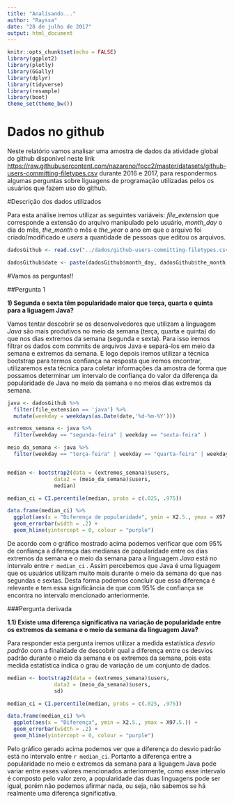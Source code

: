 ```yaml
---
title: "Analisando..."
author: "Rayssa"
date: "28 de julho de 2017"
output: html_document
---
```


```r
knitr::opts_chunk$set(echo = FALSE)
library(ggplot2)
library(plotly)
library(GGally)
library(dplyr)
library(tidyverse)
library(resample)
library(boot) 
theme_set(theme_bw())
```


# Dados no github

Neste relatório vamos analisar uma amostra de dados da atividade global do github disponível neste link <https://raw.githubusercontent.com/nazareno/fpcc2/master/datasets/github-users-committing-filetypes.csv> durante 2016 e 2017, para respondermos algumas perguntas sobre liguagens de programação utilizadas pelos os usuários que fazem uso do github. 


#Descrição dos dados utilizados

Para esta análise iremos utilizar as seguintes variáveis: *file_extension* que corresponde a extensão do arquivo manipulado pelo usuário, *month_day* o dia do mês, *the_month* o mês e *the_year* o ano em que o arquivo foi criado/modificado e *users* a quantidade de pessoas que editou os arquivos.


```r
dadosGithub <- read.csv("../dados/github-users-committing-filetypes.csv")

dadosGithub$date <- paste(dadosGithub$month_day, dadosGithub$the_month, dadosGithub$the_year, sep = "-")
```

#Vamos as perguntas!!

##Pergunta 1

**1) Segunda e sexta têm popularidade maior que terça, quarta e quinta para a liguagem Java?** 

Vamos tentar descobrir se os desenvolvedores que utilizam a linguagem *Java* são mais produtivos no meio da semana (terça, quarta e quinta) do que nos dias extremos da semana (segunda e sexta). Para isso iremos filtrar os dados com commits de arquivos Java e separá-los em meio da semana e extremos da semana. E logo depois iremos utilizar a técnica bootstrap para termos confiança na resposta que iremos encontrar, utilizaremos esta técnica para coletar informações da amostra de forma que possamos determinar um intervalo de confiança do valor da diferença da popularidade de Java no meio da semana e no meios dias extremos da semana.

```r
java <- dadosGithub %>% 
  filter(file_extension == 'java') %>% 
  mutate(weekday = weekdays(as.Date(date,'%d-%m-%Y')))

extremos_semana <- java %>% 
  filter(weekday == "segunda-feira" | weekday == "sexta-feira" )

meio_da_semana <- java %>% 
  filter(weekday == "terça-feira" | weekday == "quarta-feira" | weekday == "quinta-feira")


median <- bootstrap2(data = (extremos_semana)$users, 
               data2 = (meio_da_semana)$users,
               median)

median_ci = CI.percentile(median, probs = c(.025, .975))

data.frame(median_ci) %>% 
  ggplot(aes(x = "Diferença de popularidade", ymin = X2.5., ymax = X97.5.)) + 
  geom_errorbar(width = .2) + 
  geom_hline(yintercept = 0, colour = "purple")

```

De acordo com o gráfico mostrado acima podemos verificar que com 95% de confiança a diferença das medianas de popularidade entre os dias extremos da semana e o meio da semana para a linguagem *Java* está no intervalo entre `r median_ci` . Assim percebemos que Java é uma liguagem que os usuários utilizam muito mais durante o meio da semana do que nas segundas e sextas. Desta forma podemos concluir que essa diferença é relevante e tem essa significância de que com 95% de confiança se encontra no intervalo mencionado anteriormente.


###Pergunta derivada

**1.1) Existe uma diferença significativa na variação de popularidade entre os extremos da semana e o meio da semana da linguagem Java?**

Para responder esta pergunta iremos utilizar a medida estatística *desvio padrão* com a finalidade de descobrir qual a diferença entre os desvios padrão durante o meio da semana e os extremos da semana, pois esta medida estatística indica o grau de variação de um conjunto de dados.



```r
median <- bootstrap2(data = (extremos_semana)$users, 
               data2 = (meio_da_semana)$users,
               sd)

median_ci = CI.percentile(median, probs = c(.025, .975))

data.frame(median_ci) %>% 
  ggplot(aes(x = "Diferença", ymin = X2.5., ymax = X97.5.)) + 
  geom_errorbar(width = .2) + 
  geom_hline(yintercept = 0, colour = "purple")
```


Pelo gráfico gerado acima podemos ver que a diferença do desvio padrão está no intervalo entre `r median_ci`. Portanto a diferença entre a popularidade no meio e extremos da semana para a liguagem Java pode variar entre esses valores mencionados anteriormente, como esse intervalo é composto pelo valor zero, a popularidade das duas linguagens pode ser igual, porém não podemos afirmar nada, ou seja, não sabemos se há realmente uma diferença significativa.






